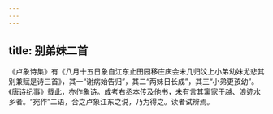 ```yaml
---
---
---
```

title: 别弟妹二首
---




《卢象诗集》有《八月十五日象自江东止田园移庄庆会未几归汶上小弟幼妹尤悲其别兼赋是诗三首》，其一“谢病始告归”，其二“两妹日长成”，其三“小弟更孩幼”。《唐诗纪事》载此，亦作象诗。成考右丞本传及他书，未有言其寓家于越、浪迹水乡者。“宛作”二语，合之卢象江东之说，乃为得之。读者试辨焉。